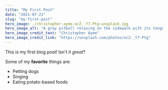 ```yaml
---
title: "My First Post"
date: "2021-07-23"
slug: "my-first-post"
hero_image: ./christopher-ayme-ocZ-_Y7-Ptg-unsplash.jpg
hero_image_alt: "A gray pitbull relaxing on the sidewalk with its tongue hanging out"
hero_image_credit_text: "Christopher Ayme"
hero_image_credit_link: "https://unsplash.com/photos/ocZ-_Y7-Ptg"
---
```


This is my first blog post! Isn't it *great*?

Some of my **favorite** things are:

* Petting dogs
* Singing
* Eating potato-based foods
